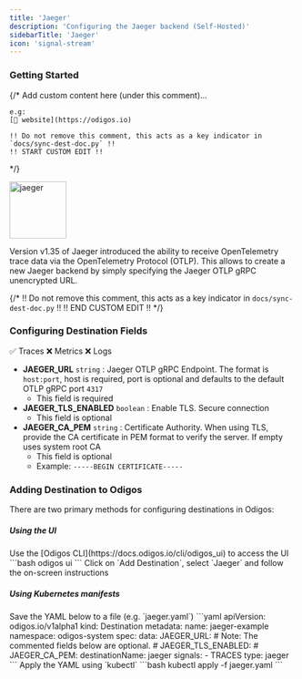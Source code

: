 ```yaml
---
title: 'Jaeger'
description: 'Configuring the Jaeger backend (Self-Hosted)'
sidebarTitle: 'Jaeger'
icon: 'signal-stream'
---
```


### Getting Started

{/*
    Add custom content here (under this comment)...

    e.g:
    [🔗 website](https://odigos.io)

    !! Do not remove this comment, this acts as a key indicator in `docs/sync-dest-doc.py` !!
    !! START CUSTOM EDIT !!
*/}

<img src='https://d15jtxgb40qetw.cloudfront.net/jaeger.svg' alt='jaeger' width="100" height="100" className="not-prose" />

Version v1.35 of Jaeger introduced the ability to receive OpenTelemetry trace data via the OpenTelemetry Protocol (OTLP). This allows to create a new Jaeger backend by simply specifying the Jaeger OTLP gRPC unencrypted URL.

{/*
    !! Do not remove this comment, this acts as a key indicator in `docs/sync-dest-doc.py` !!
    !! END CUSTOM EDIT !!
*/}

### Configuring Destination Fields

<Accordion title="Supported Signals:">
  ✅ Traces
  ❌ Metrics
  ❌ Logs
</Accordion>

- **JAEGER_URL** `string` : Jaeger OTLP gRPC Endpoint. The format is `host:port`, host is required, port is optional and defaults to the default OTLP gRPC port `4317`
  - This field is required
- **JAEGER_TLS_ENABLED** `boolean` : Enable TLS. Secure connection
  - This field is optional
- **JAEGER_CA_PEM** `string` : Certificate Authority. When using TLS, provide the CA certificate in PEM format to verify the server. If empty uses system root CA
  - This field is optional
  - Example: `-----BEGIN CERTIFICATE-----`

### Adding Destination to Odigos

There are two primary methods for configuring destinations in Odigos:

##### **Using the UI**

<Steps>
  <Step>
    Use the [Odigos CLI](https://docs.odigos.io/cli/odigos_ui) to access the UI
    ```bash
    odigos ui
    ```
  </Step>
  <Step>
    Click on `Add Destination`, select `Jaeger` and follow the on-screen instructions
  </Step>
</Steps>

##### **Using Kubernetes manifests**

<Steps>
  <Step>
    Save the YAML below to a file (e.g. `jaeger.yaml`)
    ```yaml
    apiVersion: odigos.io/v1alpha1
    kind: Destination
    metadata:
      name: jaeger-example
      namespace: odigos-system
    spec:
      data:
        JAEGER_URL: <Jaeger OTLP gRPC Endpoint>
        # Note: The commented fields below are optional.
        # JAEGER_TLS_ENABLED: <Enable TLS>
        # JAEGER_CA_PEM: <Certificate Authority>
      destinationName: jaeger
      signals:
      - TRACES
      type: jaeger
    ```
  </Step>
  <Step>
    Apply the YAML using `kubectl`
    ```bash
    kubectl apply -f jaeger.yaml
    ```
  </Step>
</Steps>
